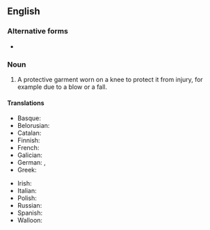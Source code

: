 {{also|kneepad|knee-pad}}

==English==

===Alternative forms===
* {{l|en|kneepad}}

===Noun===
{{wikipedia}}
{{en-noun}}

# A protective garment worn on a knee to protect it from injury, for example due to a blow or a fall.

====Translations====
{{trans-top|protection for a knee}}
* Basque: {{t-check|eu|belaunetako}}
* Belorusian: {{t|be|накаленнік|m}}
* Catalan: {{t|ca|genollera|f}}
* Finnish: {{t|fi|polvisuojus}}
* French: {{t+|fr|genouillère|f}}
* Galician: {{t|gl|xeonlleira|f}}
* German: {{t+|de|Knieschoner|m}}, {{t|de|Knieschützer|m}}
* Greek: {{t+|el|επιγονατίδα|f}}
{{trans-mid}}
* Irish: {{t-check|ga|pillín glún|f}}
* Italian: {{t|it|ginocchiello|m}}
* Polish: {{t+|pl|nakolannik|m}}
* Russian: {{t+|ru|наколе́нник|m}}
* Spanish: {{t|es|rodillera|f}}
* Walloon: {{t+|wa|djinolire|f}}
{{trans-bottom}}